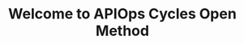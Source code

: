 ---
title: Welcome to APIOps Cycles Open Method
draft: false
description: Learn the iterative APIOps Cycles method for building APIs.
template: splash
hero:
  tagline: Discover how APIOps Cycles open method helps you plan, build, and evolve APIs.
  image:
    alt: APIOps Cycles logo
    dark: ../../assets/apiops-cycles-logo2025-white.svg
    light: ../../assets/apiops-cycles-logo2025-blue.svg
  actions:
    - text: Getting Started
      link: /the-method/
      icon: right-arrow
    - text: Deutsch
      link: /de/the-method/
      variant: minimal
    - text: Français
      link: /fr/the-method/
      variant: minimal
    - text: Português
      link: /pt/the-method/
      variant: minimal
    - text: Suomi
      link: /fi/the-method/
      variant: minimal
---